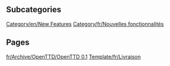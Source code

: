 
== Subcategories ==
[[Category/en/New Features]]
[[Category/fr/Nouvelles fonctionnalités]]

== Pages ==
[[fr/Archive/OpenTTD/OpenTTD 0.1]]
[[Template/fr/Livraison]]
